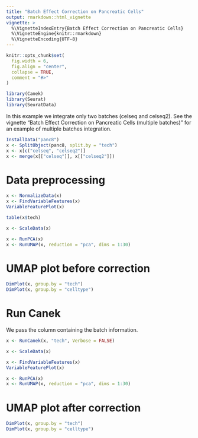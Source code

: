 ```yaml
---
title: "Batch Effect Correction on Pancreatic Cells"
output: rmarkdown::html_vignette
vignette: >
  %\VignetteIndexEntry{Batch Effect Correction on Pancreatic Cells}
  %\VignetteEngine{knitr::rmarkdown}
  %\VignetteEncoding{UTF-8}
---
```


```r
knitr::opts_chunk$set(
  fig.width = 6,
  fig.align = "center",
  collapse = TRUE,
  comment = "#>"
)
```


```r
library(Canek)
library(Seurat)
library(SeuratData)
```

In this example we integrate only two batches (celseq and celseq2). See the vignette "Batch Effect Correction on Pancreatic Cells (multiple batches)" for an example of multiple batches integration. 

```r
InstallData("panc8")
x <- SplitObject(panc8, split.by = "tech")
x <- x[c("celseq", "celseq2")]
x <- merge(x[["celseq"]], x[["celseq2"]])
```

# Data preprocessing

```r
x <- NormalizeData(x)
x <- FindVariableFeatures(x)
VariableFeaturePlot(x)
```

```r
table(x$tech)
```

```r
x <- ScaleData(x)
```

```r
x <- RunPCA(x)
x <- RunUMAP(x, reduction = "pca", dims = 1:30)
```

# UMAP plot before correction

```r
DimPlot(x, group.by = "tech")
DimPlot(x, group.by = "celltype")
```

# Run Canek

We pass the column containing the batch information.

```r
x <- RunCanek(x, "tech", Verbose = FALSE)
```


```r
x <- ScaleData(x)
```

```r
x <- FindVariableFeatures(x)
VariableFeaturePlot(x)
```

```r
x <- RunPCA(x)
x <- RunUMAP(x, reduction = "pca", dims = 1:30)
```

# UMAP plot after correction

```r
DimPlot(x, group.by = "tech")
DimPlot(x, group.by = "celltype")
```






